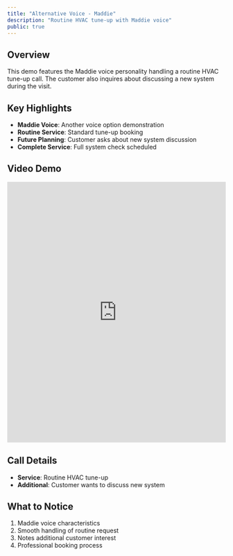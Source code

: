 ```yaml
---
title: "Alternative Voice - Maddie"
description: "Routine HVAC tune-up with Maddie voice"
public: true
---
```


## Overview

This demo features the Maddie voice personality handling a routine HVAC tune-up call. The customer also inquires about discussing a new system during the visit.

## Key Highlights

- **Maddie Voice**: Another voice option demonstration
- **Routine Service**: Standard tune-up booking
- **Future Planning**: Customer asks about new system discussion
- **Complete Service**: Full system check scheduled

## Video Demo

<iframe
  src="https://share.descript.com/embed/MyMdqhzZRGU"
  width="100%"
  height="600"
  frameBorder="0"
  allowFullScreen
  className="rounded-xl"
></iframe>

## Call Details

- **Service**: Routine HVAC tune-up
- **Additional**: Customer wants to discuss new system

## What to Notice

1. Maddie voice characteristics
2. Smooth handling of routine request
3. Notes additional customer interest
4. Professional booking process